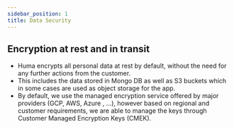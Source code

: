```yaml
---
sidebar_position: 1
title: Data Security
---
```


## Encryption at rest and in transit
* Huma encrypts all personal data at rest by default, without the need for any further actions from the customer.
* This includes the data stored in Mongo DB as well as S3 buckets which in some cases are used as object storage for the app.
* By default, we use the managed encryption service offered by major providers (GCP, AWS, Azure , ...), however based on regional and customer requirements, we are able to manage the keys through Customer Managed Encryption Keys (CMEK).
